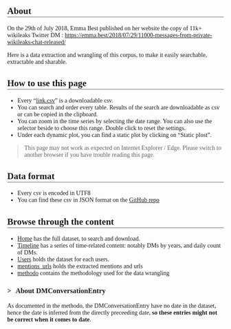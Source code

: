 <style>
@import url('https://fonts.googleapis.com/css?family=Nunito+Sans:400,700');

body{
  font-family: 'Nunito Sans';
}

h2 {
  border-bottom: 2px solid darkgrey;
}
h3:before {
    content: "> ";
    margin-right: 6px;
}
h4 {
  text-align: center;
  font-size: 2em;
}
.dataTables_wrapper{
  padding-bottom: 30px ;
}

div .dygraphs {
  margin-bottom: 30px ;
}

details {
    margin-bottom: 30px;
}
</style>

## About

On the 29th of July 2018, Emma Best published on her website the copy of 11k+ wikileaks Twitter DM : <https://emma.best/2018/07/29/11000-messages-from-private-wikileaks-chat-released/>

Here is a data extraction and wrangling of this corpus, to make it easily searchable, extractable and sharable. 

## How to use this page 

+ Every "[link.csv](link.csv)" is a downloadable csv.
+ You can search and order every table. Results of the search are downloadable as csv or can be copied in the clipboard.
+ You can zoom in the time series by selecting the date range. You can also use the selector beside to choose this range. Double click to reset the settings.
+ Under each dynamic plot, you can find a static plot by clicking on "Static plost".

> This page may not work as expected on Internet Explorer / Edge. Please switch to another browser if you have trouble reading this page.

## Data format

+ Every csv is encoded in UTF8
+ You can find these csv in JSON format on the [GitHub repo](https://github.com/ColinFay/wikileaksdm/json)

## Browse through the content

+ [Home](index.html) has the full dataset, to search and download.
+ [Timeline](timeline.html) has a series of time-related content: notably DMs by years, and daily count of DMs.
+ [Users](users.html) holds the dataset for each users.
+ [mentions_urls](mention_urls.html) holds the extracted mentions and urls
+ [methodo](methodo.html) contains the methodology used for the data wrangling

### About DMConversationEntry

As documented in the methodo, the DMConversationEntry have no date in the dataset, hence the date is inferred from the directly preceeding date, __so these entries might not be correct when it comes to date__.